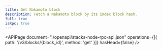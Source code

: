 ```yaml
---
title: Get Nakamoto block
description: Fetch a Nakamoto block by its index block hash.
full: true
isRpc: true
---
```


<APIPage
  document="./openapi/stacks-node-rpc-api.json"
  operations={[{ path: '/v3/blocks/{block_id}', method: 'get' }]}
  hasHead={false}
/>